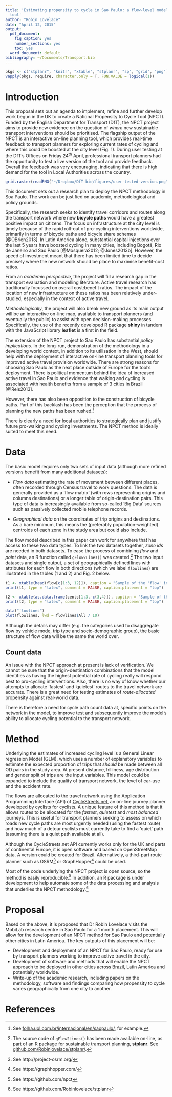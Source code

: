 ```yaml
---
title: 'Estimating propensity to cycle in Sao Paulo: a flow-level model and interactive
  tool'
author: "Robin Lovelace"
date: "April 12, 2015"
output:
  pdf_document:
    fig_caption: yes
    number_sections: yes
    toc: yes
  word_document: default
bibliography: ~/Documents/Transport.bib
---
```


```r
pkgs <- c("stplanr", "knitr", "xtable", "stplanr", "sp", "grid", "png")
vapply(pkgs, require, character.only = T, FUN.VALUE = logical(1))
```


# Introduction

This proposal sets out an agenda to implement, refine and further
develop work begun in the UK to create a National Propensity to Cycle Tool
(NPCT). Funded by the English Department for Transport
(DfT), the NPCT project aims to provide new evidence on the question of 
*where* new sustainable transport interventions should be prioritised.
The flagship output of the NPCT is an interactive on-line planning
tool, which provides real-time feedback to transport planners for exploring
current rates of cycling and where this could be boosted at the city level
(Fig. 1). During user testing at the DfT's Offices on Friday 24^th^
April, professional transport planners had the opportunity to test
a live version of the tool and provide feedback. Overall the feedback was
very encouraging, indicating that there is high demand for the tool in
Local Authorities across the country. 

```r
grid.raster(readPNG("~/Dropbox/DfT bid/figures/user-tested-version.png"))
```

This document sets out a research plan to deploy the NPCT methodology
in Soa Paulo. The work can be justified on academic, methodological and
policy grounds.

Specifically, the research seeks to identify travel corridors and routes
along the transport network where new **bicycle paths** would
have a greatest positive impact on citizens. The focus
on infrastructure at the city level is timely because of the rapid
roll-out of pro-cycling interventions worldwide, primarily in terms of bicycle
paths and bicycle share schemes
[@OBrien2013]. In Latin America alone,
substantial capital injections over the last 5 years have boosted cycling in
many cities, including
Bogotá, Rio de Janeiro and Sao Paulo [@Mosquera2012; @Jones2013b].
However, the speed of investment
meant that there has been limited time to decide precisely where the new
network should be place to maximise benefit-cost ratios. 

From an *academic perspective*, the project will fill a research gap in the transport
evaluation and modelling literature.
Active travel research has traditionally focussed on overall cost:benefit ratios.
The impact of the location of new infrastructure on these ratios has
been relatively under-studied, especially in the context of active travel.

*Methodologically*, the project will also break new ground as its main output
will be an interactive on-line map, available to transport planners
(and eventually the public) to assist with open decision-making processes.
Specifically, the use of the recently developed R package **shiny** in tandem
with the JavaScript library **leaflet** is a first in the field.

The extension of the NPCT project to Sao Paulo has substantial
*policy implications*. In the long-run, demonstration of the methodology in
a developing world context, in addition to its utilisation in the West, should
help with the deployment of interactive on-line transport planning tools
for improved active travel provision worldwide. There are strong reasons for
choosing Sao Paulo as the next place outside of Europe for the tool's deployment.
There is political momentum behind the idea of
increased active travel in Sao Paulo and evidence that
walking and cycling is associated with health benefits from a sample of
3 cities in Brazil [@Reis2013].

However, there has also been
opposition to the construction of bicycle paths.
Part of this backlash has been the perception
that the process of planning the new paths has been rushed.^[See
[folha.uol.com.br/internacional/en/saopaulo/](http://www1.folha.uol.com.br/internacional/en/saopaulo/2015/03/1605612-sao-paulo-court-of-justice-orders-mayor-haddad-to-paralyse-bike-paths-under-construction.shtml), for example.]

There is clearly a need for local authorities to strategically plan and
justify future pro-walking and cycling investments. The NPCT method is
ideally suited to meet this need.

# Data

The basic model requires only two sets of input data
(although more refined versions benefit from many additional datasets):

- *Flow data* estimating the rate of movement between different places,
often recorded through Census travel to work questions. The data is
generally provided as a 'flow matrix' (with rows representing origins
and columns destinations) or a longer table of origin-destination pairs.
This type of data is increasingly available from so-called 'Big Data'
sources such as passively collected mobile telephone records.

- *Geographical data* on the coordinates of trip origins and destinations.
As a bare minimum, this means the (preferably population-weighted)
centroids of each zone in the study area but could also include.

The flow model described in this paper can work for
anywhere that has access to these two data types. To link
the two datasets together, *zone ids* are needed in both
datasets. To ease the process of combining *flow* and *point* data,
an R function called `gFlow2Lines()` was 
created.^[The source code of `gFlow2Lines()` has been made available
on-line, as part of an R package for sustainable transport planning,
**stplanr**. See [github.com/Robinlovelace/stplanr/](https://github.com/Robinlovelace/stplanr/blob/master/R/gFlow.R).]
The two input datasets and single output, a set of geographically defined
lines with attributes for each flow in both directions
(which we label `flowlines`) are illustrated in the tables (1 and 2)
and Fig. 2 below.

```r
t1 <- xtable(head(flow[c(1:3, 12)]), caption = "Sample of the 'flow' input dataset, representing the number of people who commute from locations within and between administrative zones (MSOAs)", label = "tbl:flow")
print(t1, type = "latex", comment = FALSE, caption.placement = "top")
```

```r
t2 <- xtable(as.data.frame(cents[1:3,-c(3,4)]), caption = "Sample of the 'cents' input dataset, representing the geographical location of the population-weighted centroids of MSOA zones described in Table~\\ref{tbl:flow}", label = "tbl:cents")
print(t2, type = "latex", comment = FALSE, caption.placement = "top")
```

```r
data("flowlines")
plot(flowlines, lwd = flowlines$All / 10)
```


Although the details may differ (e.g. the categories used to disaggregate flow
by vehicle mode, trip type and socio-demographic group), the basic structure
of flow data will be the same the world over.

## Count data

An issue with the NPCT approach at present is lack of verification. We cannot
be sure that the origin-destination combinations that the model identifies
as having the highest potential rate of cycling really will respond best to
pro-cycling interventions. Also, there is no way of know whether our attempts
to allocate 'fastest' and 'quietest' routes to the travel network are
accurate. There is a great need for testing estimates of *route-allocated*
propensity against real-world data.


There is therefore a need for cycle path count data at,
specific points on the network in the model, to improve test and subsequently
improve the model's ability to allocate cycling potential to the transport
network. 

# Method

Underlying the estimates of increased cycling level is a General Linear regression
Model (GLM), which uses a number of explanatory variables to estimate the expected
proportion of trips that *should* be made between all OD pairs in the study area.
At present distance, hilliness, age distribution and gender split of trips are
the input variables. This model could be expanded
to include the quality of
transport network, the level of car-use and the accident rate.

The flows are allocated to the travel network using the Application Programming
Interface (API) of
[CycleStreets.net](http://www.cyclestreets.net/api/), an on-line journey planner
developed by cyclists for cyclists. A unique feature of this method is that it
allows routes to be allocated for the *fastest*, *quietest* and *most balanced*
journeys. This is useful for transport planners seeking to assess on which
roads new cycle paths are most urgently needed (using the fastest route)
and how much of a detour cyclists must currently take to find a 'quiet' path
(assuming there is a quiet path available at all). 

Although the CycleStreets.net API currently works only for the UK and parts of
continental Europe, it is open software and based on OpenStreetMap data. A version
could be created for Brazil. Alternatively, a third-part route planner such as
OSRM^[See http://project-osrm.org/] or GraphHopper^[See https://graphhopper.com/]
could be used.

Most of the code underlying the NPCT project is open source, so the method is
easily reproducible.^[See https://github.com/npct] In addition, an R package is
under development to help automate some of the data processing and
analysis that underlies the NPCT methodology.^[See https://github.com/Robinlovelace/stplanr]

# Proposal

Based on the above, it is proposed that Dr Robin Lovelace visits the
MobiLab research centre in Sao Paulo for a 1 month placement. This will allow
for the development of an NPCT method for Sao Paulo and potentially other
cities in Latin America. The key outputs of this placement will be:

- Development and deployment of an NPCT for Sao Paulo, ready for use by transport
planners working to improve active travel in the city.
- Development of software and methods that will enable the NPCT approach to
be deployed in other cities across Brazil, Latin America and potentially worldwide.
- Write-up of the academic research, including papers on the methodology,
software and findings comparing how propensity to cycle varies geographically
from one city to another.

# References
